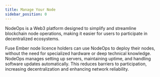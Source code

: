 ```yaml
---
title: Manage Your Node
sidebar_position: 0
---
```


NodeOps is a Web3 platform designed to simplify and streamline blockchain node operations, making it easier for users to participate in decentralized ecosystems.

Fuse Ember node licence holders can use NodeOps to deploy their nodes, without the need for specialized hardware or deep technical knowledge. NodeOps manages setting up servers, maintaining uptime, and handling software updates automatically. This reduces barriers to participation, increasing decentralization and enhancing network reliability.
